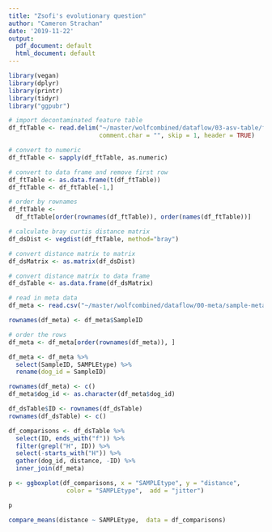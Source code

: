 ```yaml
---
title: "Zsofi's evolutionary question"
author: "Cameron Strachan"
date: '2019-11-22'
output:
  pdf_document: default
  html_document: default
---
```


```r
library(vegan)
library(dplyr)
library(printr)
library(tidyr)
library("ggpubr")
```

```r
# import decontaminated feature table
df_ftTable <- read.delim("~/master/wolfcombined/dataflow/03-asv-table/feature-table-decontam.txt", 
                         comment.char = "", skip = 1, header = TRUE)

# convert to numeric
df_ftTable <- sapply(df_ftTable, as.numeric)

# convert to data frame and remove first row
df_ftTable <- as.data.frame(t(df_ftTable))
df_ftTable <- df_ftTable[-1,]

# order by rownames
df_ftTable <- 
  df_ftTable[order(rownames(df_ftTable)), order(names(df_ftTable))]

# calculate bray curtis distance matrix
df_dsDist <- vegdist(df_ftTable, method="bray")

# convert distance matrix to matrix
df_dsMatrix <- as.matrix(df_dsDist)

# convert distance matrix to data frame
df_dsTable <- as.data.frame(df_dsMatrix)
```

```r
# read in meta data
df_meta <- read.csv("~/master/wolfcombined/dataflow/00-meta/sample-metadata.csv")

rownames(df_meta) <- df_meta$SampleID

# order the rows
df_meta <- df_meta[order(rownames(df_meta)), ]

df_meta <- df_meta %>% 
  select(SampleID, SAMPLEtype) %>%
  rename(dog_id = SampleID)

rownames(df_meta) <- c()
df_meta$dog_id <- as.character(df_meta$dog_id)
```

```r
df_dsTable$ID <- rownames(df_dsTable)
rownames(df_dsTable) <- c()

df_comparisons <- df_dsTable %>%
  select(ID, ends_with("f")) %>%
  filter(grepl("H", ID)) %>%
  select(-starts_with("H")) %>%
  gather(dog_id, distance, -ID) %>%
  inner_join(df_meta) 
```

\newpage

```r
p <- ggboxplot(df_comparisons, x = "SAMPLEtype", y = "distance",
                color = "SAMPLEtype",  add = "jitter")

p
```

\newpage

```r
compare_means(distance ~ SAMPLEtype,  data = df_comparisons)
```